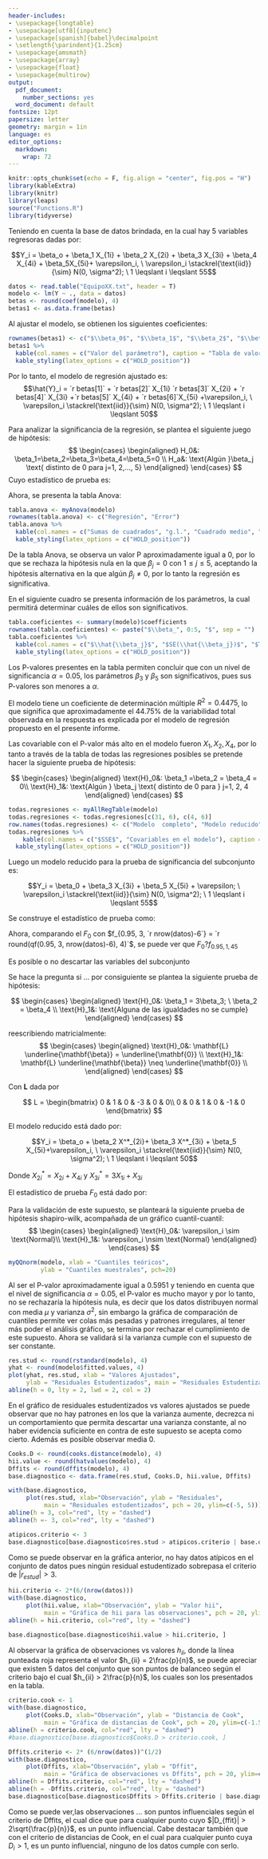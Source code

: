 ```yaml
---
header-includes:
- \usepackage{longtable}
- \usepackage[utf8]{inputenc}
- \usepackage[spanish]{babel}\decimalpoint
- \setlength{\parindent}{1.25cm}
- \usepackage{amsmath}
- \usepackage{array}
- \usepackage{float}
- \usepackage{multirow}
output:
  pdf_document:
    number_sections: yes
  word_document: default
fontsize: 12pt
papersize: letter
geometry: margin = 1in
language: es
editor_options:
  markdown:
    wrap: 72
---
```


```r
knitr::opts_chunk$set(echo = F, fig.align = "center", fig.pos = "H")
library(kableExtra)
library(knitr)
library(leaps)
source("Functions.R")
library(tidyverse)
```

```{=tex}
\input{titlepage}
\thispagestyle{empty}
\tableofcontents
\newpage
\thispagestyle{empty}
\listoffigures
\listoftables
\newpage
```

```{=tex}
\pagestyle{myheadings}
\setcounter{page}{3}
```

\section{Pregunta 1}

Teniendo en cuenta la base de datos brindada, en la cual hay 5 variables regresoras dadas por: 

$$Y_i = \beta_o + \beta_1 X_{1i} + \beta_2 X_{2i} + \beta_3 X_{3i} + \beta_4 X_{4i} + \beta_5X_{5i}+ \varepsilon_i, \ \varepsilon_i \stackrel{\text{iid}}{\sim} N(0, \sigma^2); \ 1 \leqslant i \leqslant 55$$

```r
datos <- read.table("EquipoXX.txt", header = T)
modelo <- lm(Y ~ ., data = datos)
betas <- round(coef(modelo), 4)
betas1 <- as.data.frame(betas)
```
\subsection{Modelo de regresión}
Al ajustar el modelo, se  obtienen los  siguientes coeficientes:

```r
rownames(betas1) <- c("$\\beta_0$", "$\\beta_1$", "$\\beta_2$", "$\\beta_3$", "$\\beta_4$", "$\\beta_5$")
betas1 %>% 
  kable(col.names = c("Valor del parámetro"), caption = "Tabla de valores coeficientes del modelo", escape = F, booktab = T, align = "c", row.names = T) %>% 
  kable_styling(latex_options = c("HOLD_position"))
```
Por lo tanto, el modelo de regresión ajustado es:
$$\hat{Y}_i = `r betas[1]` + `r betas[2]` X_{1i} `r betas[3]` X_{2i} + `r betas[4]` X_{3i} +`r betas[5]` X_{4i} + `r betas[6]`X_{5i} +\varepsilon_i, \ \varepsilon_i \stackrel{\text{iid}}{\sim} N(0, \sigma^2); \ 1 \leqslant i \leqslant 50$$
\subsection{Significancia de la regresión}
Para analizar la significancia de la regresión, se plantea el siguiente juego de hipótesis:
$$
\begin{cases}
  \begin{aligned}
    H_0&: \beta_1=\beta_2=\beta_3=\beta_4=\beta_5=0 \\
    H_a&: \text{Algún }\beta_j \text{ distinto de 0 para j=1, 2,..., 5}
  \end{aligned}
\end{cases}
$$
Cuyo estadístico de prueba es:

\begin{equation}
F_0 = \frac{MST}{MSE} \stackrel{H_0}{\sim} f_{5, `r nrow(datos)-6`}\\
\end{equation}

Ahora, se presenta la tabla Anova:
```r
tabla.anova <- myAnova(modelo)
rownames(tabla.anova) <- c("Regresión", "Error")
tabla.anova %>% 
  kable(col.names = c("Sumas de cuadrados", "g.l.", "Cuadrado medio", "$F_0$", "P-valor"),caption = "Tabla  ANOVA para el modelo", escape=F, booktab=T, align = "c", row.names = T) %>% 
  kable_styling(latex_options = c("HOLD_position"))
```
De la tabla Anova, se observa un valor P aproximadamente igual a 0, por lo  que se rechaza la hipótesis nula en la que $\beta_j = 0$ con $1 \leqslant j \leqslant 5$, aceptando la hipótesis alternativa en la que algún $\beta_j \neq 0$, por lo tanto la regresión es significativa.

\subsection{Significancia  de los parámetros}
En el siguiente cuadro se presenta información de los parámetros, la cual permitirá determinar cuáles de ellos son significativos.

```r
tabla.coeficientes <- summary(modelo)$coefficients
rownames(tabla.coeficientes) <- paste("$\\beta_", 0:5, "$", sep = "")
tabla.coeficientes %>% 
  kable(col.names = c("$\\hat{\\beta_j}$", "$SE(\\hat{\\beta_j})$", "$T_{0j}$", "P-valor"),caption = "Resumen de los coeficientes", escape=F, booktab=T, align = "c", row.names = T, digits = 4) %>% 
  kable_styling(latex_options = c("HOLD_position"))
```
Los P-valores presentes en la tabla permiten concluir que con un nivel de significancia $\alpha = 0.05$, los parámetros $\beta_3$ y $\beta_5$ son significativos, pues sus P-valores son menores a $\alpha$.

\subsection{Interpretación de los parámetros}

\textbf{$\hat{\beta_3}$:} 

\textbf{$\hat{\beta_5}$:} 

\subsection{Coeficiente de determinación múltiple $R^2$}

El  modelo tiene un coeficiente de determinación múltiple $R^2 = 0.4475$, lo que significa que aproximadamente el $44.75\%$ de la variabilidad total  observada en la respuesta es explicada por el modelo de regresión propuesto en el presente informe.

\section{Pregunta 2}
\subsection{Planteamiento pruebas de hipótesis  y modelo reducido}

Las covariable con el P-valor más alto en el modelo fueron $X_1, X_2, X_4$, por lo tanto a través de la tabla de todas las regresiones posibles se pretende hacer la siguiente prueba de hipótesis:

$$
\begin{cases}
\begin{aligned}
\text{H}_0&: \beta_1 =\beta_2 = \beta_4 = 0\\
\text{H}_1&: \text{Algún } \beta_j \text{ distinto de 0 para } j=1, 2, 4
\end{aligned}
\end{cases}
$$
```r
todas.regresiones <- myAllRegTable(modelo)
todas.regresiones <- todas.regresiones[c(31, 6), c(4, 6)]
row.names(todas.regresiones) <- c("Modelo  completo", "Modelo reducido")
todas.regresiones %>% 
    kable(col.names = c("$SSE$", "Covariables en el modelo"), caption = "Resumen tabla de todas las regresiones", escape=F, booktab=T, align = "c", row.names = T, digits = 4) %>% 
  kable_styling(latex_options = c("HOLD_position"))
```
Luego un modelo reducido para la prueba de significancia del subconjunto es:

$$Y_i = \beta_0 + \beta_3 X_{3i} + \beta_5 X_{5i} + \varepsilon; \ \varepsilon_i \stackrel{\text{iid}}{\sim} N(0, \sigma^2); \ 1 \leqslant i \leqslant 55$$
\subsection{Estadístico de prueba y conclusión}
Se construye el estadístico de prueba como:

\begin{equation}
\begin{split}
F_0 &= \frac{(SSE(\beta_0, \beta_3, \beta_5) - SSE(\beta_0, \ \cdots, \ \beta_5))/3}{MSE(\beta_0, \ \cdots, \ \beta_5)} \stackrel{H_0}{\sim} F_{3, `r nrow(datos)-6`}\\
&= \frac{}{} \\
&= 
\end{split}
\end{equation}

Ahora, comparando el $F_0$ con $f_{0.95, 3, `r nrow(datos)-6`} = `r round(qf(0.95, 3, nrow(datos)-6), 4)`$, se puede ver que $F_0 ? f_{0.95, 1, 45}$

Es posible o no descartar las variables del subconjunto
\section{Pregunta 3}
\subsection{Prueba de hipótesis y prueba de hipótesis  matricial}
Se hace la pregunta si ... por consiguiente se plantea la siguiente prueba de hipótesis:

$$
\begin{cases}
\begin{aligned}
\text{H}_0&: \beta_1 = 3\beta_3; \ \beta_2  = \beta_4 \\
\text{H}_1&: \text{Alguna de las igualdades no se cumple}
\end{aligned}
\end{cases}
$$

reescribiendo matricialmente:
$$
\begin{cases}
\begin{aligned}
\text{H}_0&: \mathbf{L} \underline{\mathbf{\beta}} = \underline{\mathbf{0}} \\
\text{H}_1&: \mathbf{L} \underline{\mathbf{\beta}} \neq \underline{\mathbf{0}} \\
\end{aligned}
\end{cases}
$$

Con $\mathbf{L}$ dada por

$$
L = \begin{bmatrix}
  0 & 1 & 0 & -3 & 0 & 0\\
  0 & 0 & 1 & 0 & -1 & 0
\end{bmatrix}
$$  

El modelo reducido está dado por: 

$$Y_i = \beta_o  + \beta_2 X^*_{2i}+ \beta_3 X^*_{3i} + \beta_5 X_{5i}+\varepsilon_i, \ \varepsilon_i \stackrel{\text{iid}}{\sim} N(0, \sigma^2); \ 1 \leqslant i \leqslant 50$$

Donde $X^*_{2i} = X_{2i} + X_{4i}$ y $X^*_{3i} = 3X_{1i} + X_{3i}$

\subsection{Estadístico de prueba}

El estadístico de prueba $F_0$ está dado por:

\begin{equation}
F_0 = \frac{(SSE(MR) - SSE(MF))/2}{MSE(MF)} \stackrel{H_0}{\sim} f_{2, `r nrow(datos)-6`}\\
\end{equation}

\section{Pregunta 4}

\subsection{Supuestos del modelo}

\subsubsection{Normalidad de los residuales}

Para la validación de este supuesto, se planteará la siguiente prueba de hipótesis shapiro-wilk, acompañada de un gráfico cuantil-cuantil:
$$
\begin{cases}
\begin{aligned}
  \text{H}_0&: \varepsilon_i \sim \text{Normal}\\
  \text{H}_1&: \varepsilon_i \nsim \text{Normal}
\end{aligned}
\end{cases}
$$
```r
myQQnorm(modelo, xlab = "Cuantiles teóricos",
         ylab = "Cuantiles muestrales", pch=20)
```

Al ser el P-valor aproximadamente igual a 0.5951 y teniendo en cuenta que el nivel de significancia $\alpha = 0.05$, el P-valor es mucho mayor y por lo tanto, no se rechazaría la hipótesis nula, es decir que los datos distribuyen normal con media $\mu$ y varianza $\sigma^2$, sin embargo la gráfica de comparación de cuantiles permite ver colas más pesadas y patrones irregulares, al tener más poder el análisis gráfico, se termina por rechazar el cumplimiento de este supuesto. Ahora se validará si la varianza cumple con el supuesto de ser constante.

\subsubsection{Varianza constante}

```r
res.stud <- round(rstandard(modelo), 4)
yhat <- round(modelo$fitted.values, 4)
plot(yhat, res.stud, xlab = "Valores Ajustados", 
     ylab = "Residuales Estudentizados", main = "Residuales Estudentizados vs Valores Ajustados", pch=20)
abline(h = 0, lty = 2, lwd = 2, col = 2)
```
En el gráfico de residuales estudentizados vs valores ajustados se puede observar que no hay patrones en los que la varianza aumente, decrezca ni un comportamiento que permita descartar una varianza constante, al no haber evidencia suficiente en contra de este supuesto se acepta como cierto. Además es posible observar media 0.



\subsection{Verificación de las observaciones}

```r
Cooks.D <- round(cooks.distance(modelo), 4)
hii.value <- round(hatvalues(modelo), 4)
Dffits <- round(dffits(modelo), 4)
base.diagnostico <- data.frame(res.stud, Cooks.D, hii.value, Dffits)
```

\subsubsection{Datos atípicos}

```r
with(base.diagnostico,
     plot(res.stud, xlab="Observación", ylab = "Residuales",
          main = "Residuales estudentizados", pch = 20, ylim=c(-5, 5)))
abline(h = 3, col="red", lty = "dashed")
abline(h =- 3, col="red", lty = "dashed")
```

```r
atipicos.criterio <- 3
base.diagnostico[base.diagnostico$res.stud > atipicos.criterio | base.diagnostico$res.stud < -atipicos.criterio, ]
```

Como se puede observar en la gráfica anterior, no hay datos atípicos en el conjunto de datos pues ningún residual estudentizado sobrepasa el criterio de $|r_{estud}| > 3$.

\subsubsection{Puntos de balanceo}

```r
hii.criterio <- 2*(6/(nrow(datos)))
with(base.diagnostico,
     plot(hii.value, xlab="Observación", ylab = "Valor hii",
          main = "Gráfica de hii para las observaciones", pch = 20, ylim=c(-0.3, 0.3)))
abline(h = hii.criterio, col="red", lty = "dashed")
```
```r
base.diagnostico[base.diagnostico$hii.value > hii.criterio, ]
```
Al observar la gráfica de observaciones vs valores $h_{ii}$, donde la línea punteada roja representa el valor $h_{ii} = 2\frac{p}{n}$, se puede apreciar que existen 5 datos del conjunto que son puntos de balanceo según el criterio bajo el cual  $h_{ii} > 2\frac{p}{n}$, los cuales son los presentados en la tabla.

\subsubsection{Puntos  influenciales}

```r
criterio.cook <- 1
with(base.diagnostico,
     plot(Cooks.D, xlab="Observación", ylab = "Distancia de Cook",
          main = "Gráfica de distancias de Cook", pch = 20, ylim=c(-1.5, 1.5)))
abline(h = criterio.cook, col="red", lty = "dashed")
#base.diagnostico[base.diagnostico$Cooks.D > criterio.cook, ]
```

```r
Dffits.criterio <- 2* (6/nrow(datos))^(1/2)
with(base.diagnostico,
     plot(Dffits, xlab="Observación", ylab = "Dffit",
          main = "Gráfica de observaciones vs Dffits", pch = 20, ylim=c(-1.5, 1.5)))
abline(h = Dffits.criterio, col="red", lty = "dashed")
abline(h = -Dffits.criterio, col="red", lty = "dashed")
base.diagnostico[base.diagnostico$Dffits > Dffits.criterio | base.diagnostico$Dffits < -Dffits.criterio, ]
```
Como se puede ver,las observaciones ... son puntos influenciales según el criterio de Dffits, el cual dice que para cualquier punto cuyo $|D_{ffit}| > 2\sqrt{\frac{p}{n}}$, es un punto influencial. Cabe destacar también que con el criterio de distancias de Cook, en el cual para cualquier punto cuya $D_{i} > 1$, es un punto influencial, ninguno de los datos cumple con serlo.

\subsection{Conclusión}





